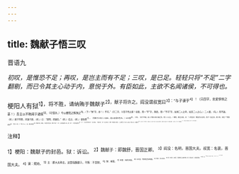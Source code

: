 ```yaml
---
---
---
```

title: 魏献子悟三叹
---



晋语九

*初叹，是惟恐不足；再叹，是岂主而有不足；三叹，是已足。轻轻只将“不足”二字翻剔，而已令其主心动于内，意悦于外。有臣如此，主欲不名闻诸侯，不可得也。*

梗阳人有狱<sup>1】，将不胜，请纳贿于魏献子<sup>2】，献子将许之。阎没谓叔宽曰<sup>3】：“与子谏乎<sup>4】！（只四字，忠爱悱恻之甚！）吾主以不贿闻于诸侯<sup>5】，（可惜许。）今以梗阳之贿殃之<sup>6】，（下一“殃”字，妙！）不可。”（只二字，义形于色之甚！初商，用一“乎”字，熟商，用一“不可”字，如闻二人之声，如见二人之心。）二人朝，（句。）而不退。（好。）献子将食，问谁于庭，（好。）曰：“阎明、叔褒在。”（好。）召之，（好。）使佐食<sup>7】。（写献子之视二人如此，是以忠爱形色也。）比已食<sup>8】，三叹。（妙于不谏，此人子事父母几谏之法，而二人以之。）既饱，献之问焉，曰：“人有言曰：唯食可以忘忧。吾子一食之间，而三叹，何也？”同辞对曰<sup>9】：“吾小人也，（一称小人。）贪。馈之始至<sup>10】，惧其不足。故叹。（忽然无中生有，想出“不足＂二字，又恣意变作三句。妙，妙！）中食而自咎也<sup>11】，曰：＇岂主之食而有不足？＇是以再叹。（“惧其不足”，妙！“岂主有不足”，更妙！分明直扎心窝里。）主之既已食，愿以小人之腹，为君子之心，属餍而巳<sup>12】，是以三叹”（再称小人。插此二句，法奇。犹言小人之腹，属厌而已，愿君子亦以是为心也。轻轻已谏毕。）献子曰：“善。”乃辞梗阳人<sup>13】。（献子又妙！君臣如此，直父子也，鱼水不足喻矣。）

<sup>注释】

<sup>1】梗阳：魏献子的封邑。狱：诉讼。
<sup>2】魏献子：即魏舒，晋国正卿。
<sup>3】阎没：名明，晋国大夫。叔宽：名褒，晋国大夫。
<sup>4】谏：规劝。
<sup>5】主：卿大夫称主。这里指魏献子。不贿：不贪财。
<sup>6】殃：祸害。
<sup>7】佐食：陪同进餐。
<sup>8】比已食：等到吃完这顿饭。
<sup>9】同辞：异口同声。
<sup>10】馈（kuì渍）之始至：肴馔刚送上来的时候。馈：所进之食，这里指肴馔。
<sup>11】咎。责。
<sup>12】属：适。餍（yàn厌）：饱。巳：止。
<sup>13】辞：拒绝。